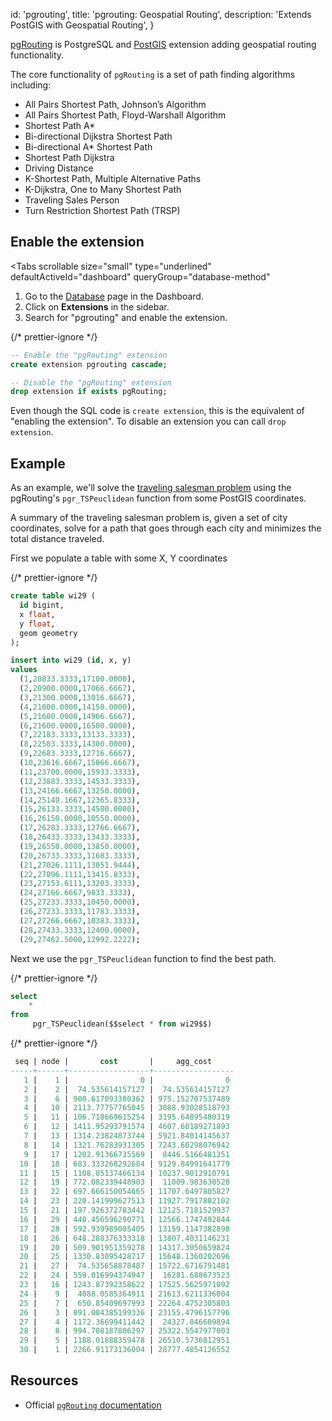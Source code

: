 
  id: 'pgrouting',
  title: 'pgrouting: Geospatial Routing',
  description: 'Extends PostGIS with Geospatial Routing',
}

[pgRouting](http://pgrouting.org) is PostgreSQL and [PostGIS](http://postgis.net) extension adding geospatial routing functionality.

The core functionality of `pgRouting` is a set of path finding algorithms including:

- All Pairs Shortest Path, Johnson’s Algorithm
- All Pairs Shortest Path, Floyd-Warshall Algorithm
- Shortest Path A\*
- Bi-directional Dijkstra Shortest Path
- Bi-directional A\* Shortest Path
- Shortest Path Dijkstra
- Driving Distance
- K-Shortest Path, Multiple Alternative Paths
- K-Dijkstra, One to Many Shortest Path
- Traveling Sales Person
- Turn Restriction Shortest Path (TRSP)

## Enable the extension

<Tabs
  scrollable
  size="small"
  type="underlined"
  defaultActiveId="dashboard"
  queryGroup="database-method"
>
<TabPanel id="dashboard" label="Dashboard">

1. Go to the [Database](https://supabase.com/dashboard/project/_/database/tables) page in the Dashboard.
2. Click on **Extensions** in the sidebar.
3. Search for "pgrouting" and enable the extension.

</TabPanel>
<TabPanel id="sql" label="SQL">

{/* prettier-ignore */}
```sql
-- Enable the "pgRouting" extension
create extension pgrouting cascade;

-- Disable the "pgRouting" extension
drop extension if exists pgRouting;
```

Even though the SQL code is `create extension`, this is the equivalent of "enabling the extension".
To disable an extension you can call `drop extension`.

</TabPanel>
</Tabs>

## Example

As an example, we'll solve the [traveling salesman problem](https://en.wikipedia.org/wiki/Travelling_salesman_problem) using the pgRouting's `pgr_TSPeuclidean` function from some PostGIS coordinates.

A summary of the traveling salesman problem is, given a set of city coordinates, solve for a path that goes through each city and minimizes the total distance traveled.

First we populate a table with some X, Y coordinates

{/* prettier-ignore */}
```sql
create table wi29 (
  id bigint,
  x float,
  y float,
  geom geometry
);

insert into wi29 (id, x, y)
values
  (1,20833.3333,17100.0000),
  (2,20900.0000,17066.6667),
  (3,21300.0000,13016.6667),
  (4,21600.0000,14150.0000),
  (5,21600.0000,14966.6667),
  (6,21600.0000,16500.0000),
  (7,22183.3333,13133.3333),
  (8,22583.3333,14300.0000),
  (9,22683.3333,12716.6667),
  (10,23616.6667,15866.6667),
  (11,23700.0000,15933.3333),
  (12,23883.3333,14533.3333),
  (13,24166.6667,13250.0000),
  (14,25149.1667,12365.8333),
  (15,26133.3333,14500.0000),
  (16,26150.0000,10550.0000),
  (17,26283.3333,12766.6667),
  (18,26433.3333,13433.3333),
  (19,26550.0000,13850.0000),
  (20,26733.3333,11683.3333),
  (21,27026.1111,13051.9444),
  (22,27096.1111,13415.8333),
  (23,27153.6111,13203.3333),
  (24,27166.6667,9833.3333),
  (25,27233.3333,10450.0000),
  (26,27233.3333,11783.3333),
  (27,27266.6667,10383.3333),
  (28,27433.3333,12400.0000),
  (29,27462.5000,12992.2222);
```

Next we use the `pgr_TSPeuclidean` function to find the best path.

{/* prettier-ignore */}
```sql
select
    *
from
     pgr_TSPeuclidean($$select * from wi29$$)
```

{/* prettier-ignore */}
```sql
 seq | node |       cost       |     agg_cost     
-----+------+------------------+------------------
   1 |    1 |                0 |                0
   2 |    2 |  74.535614157127 |  74.535614157127
   3 |    6 | 900.617093380362 | 975.152707537489
   4 |   10 | 2113.77757765045 | 3088.93028518793
   5 |   11 | 106.718669615254 | 3195.64895480319
   6 |   12 | 1411.95293791574 | 4607.60189271893
   7 |   13 | 1314.23824873744 | 5921.84014145637
   8 |   14 | 1321.76283931305 | 7243.60298076942
   9 |   17 | 1202.91366735569 |  8446.5166481251
  10 |   18 | 683.333268292684 | 9129.84991641779
  11 |   15 | 1108.05137466134 | 10237.9012910791
  12 |   19 | 772.082339448903 |  11009.983630528
  13 |   22 | 697.666150054665 | 11707.6497805827
  14 |   23 | 220.141999627513 | 11927.7917802102
  15 |   21 | 197.926372783442 | 12125.7181529937
  16 |   29 | 440.456596290771 | 12566.1747492844
  17 |   28 | 592.939989005405 | 13159.1147382898
  18 |   26 | 648.288376333318 | 13807.4031146231
  19 |   20 | 509.901951359278 | 14317.3050659824
  20 |   25 | 1330.83095428717 | 15648.1360202696
  21 |   27 |  74.535658878487 | 15722.6716791481
  22 |   24 | 559.016994374947 |  16281.688673523
  23 |   16 | 1243.87392358622 | 17525.5625971092
  24 |    9 |  4088.0585364911 | 21613.6211336004
  25 |    7 |  650.85409697993 | 22264.4752305803
  26 |    3 | 891.004385199336 | 23155.4796157796
  27 |    4 | 1172.36699411442 |  24327.846609894
  28 |    8 | 994.708187806297 | 25322.5547977003
  29 |    5 | 1188.01888359478 | 26510.5736812951
  30 |    1 | 2266.91173136004 | 28777.4854126552
```

## Resources

- Official [`pgRouting` documentation](https://docs.pgrouting.org/latest/en/index.html)


